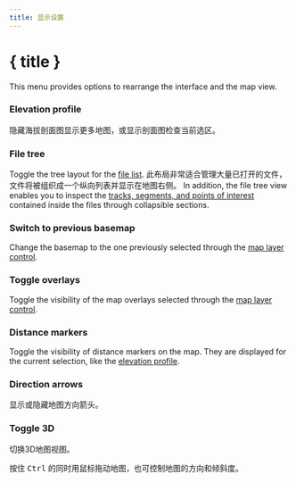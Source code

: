 ```yaml
---
title: 显示设置
---
```


<script lang="ts">
</script>

# { title }

This menu provides options to rearrange the interface and the map view.

### <ChartArea size="16" class="inline-block" style="margin-bottom: 2px" /> Elevation profile

隐藏海拔剖面图显示更多地图，或显示剖面图检查当前选区。

### <ListTree size="16" class="inline-block" style="margin-bottom: 2px" /> File tree

Toggle the tree layout for the [file list](../files-and-stats).
此布局非常适合管理大量已打开的文件，文件将被组织成一个纵向列表并显示在地图右侧。
In addition, the file tree view enables you to inspect the [tracks, segments, and points of interest](../gpx) contained inside the files through collapsible sections.

### <Map size="16" class="inline-block" style="margin-bottom: 2px" /> Switch to previous basemap

Change the basemap to the one previously selected through the [map layer control](../map-controls).

### <Layers2 size="16" class="inline-block" style="margin-bottom: 2px" /> Toggle overlays

Toggle the visibility of the map overlays selected through the [map layer control](../map-controls).

### <Coins size="16" class="inline-block" style="margin-bottom: 2px" /> Distance markers

Toggle the visibility of distance markers on the map.
They are displayed for the current selection, like the [elevation profile](../files-and-stats).

### <Milestone size="16" class="inline-block" style="margin-bottom: 2px" /> Direction arrows

显示或隐藏地图方向箭头。

### <Box size="16" class="inline-block" style="margin-bottom: 2px" /> Toggle 3D

切换3D地图视图。

<DocsNote>

按住 <kbd>Ctrl</kbd> 的同时用鼠标拖动地图，也可控制地图的方向和倾斜度。

</DocsNote>
